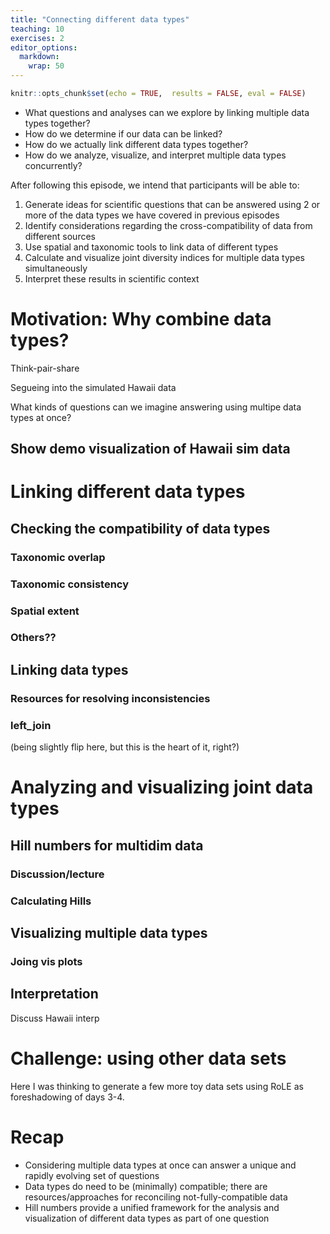 ```yaml
---
title: "Connecting different data types"
teaching: 10
exercises: 2
editor_options: 
  markdown: 
    wrap: 50
---
```


```r
knitr::opts_chunk$set(echo = TRUE,  results = FALSE, eval = FALSE)
```

::: questions

- What questions and analyses can we explore by linking multiple data types together?
- How do we determine if our data can be linked?
- How do we actually link different data types together?
- How do we analyze, visualize, and interpret multiple data types concurrently? 

:::::::::::::


::: objectives

After following this episode, we intend that participants will be able to:

1. Generate ideas for scientific questions that can be answered using 2 or more of the data types we have covered in previous episodes
2. Identify considerations regarding the cross-compatibility of data from different sources
3. Use spatial and taxonomic tools to link data of different types
4. Calculate and visualize joint diversity indices for multiple data types simultaneously
5. Interpret these results in scientific context

::::::::::::::



# Motivation: Why combine data types?

::: instructor

Think-pair-share

Segueing into the simulated Hawaii data

:::

::: discussion

What kinds of questions can we imagine answering using multipe data types at once?

:::


## Show demo visualization of Hawaii sim data

# Linking different data types

## Checking the compatibility of data types

### Taxonomic overlap

### Taxonomic consistency

### Spatial extent

### Others??

## Linking data types

### Resources for resolving inconsistencies

### left_join

(being slightly flip here, but this is the heart of it, right?)

# Analyzing and visualizing joint data types

## Hill numbers for multidim data

### Discussion/lecture

### Calculating Hills

## Visualizing multiple data types

### Joing vis plots

## Interpretation

::: discussion

Discuss Hawaii interp

:::

# Challenge: using other data sets

::: instructor

Here I was thinking to generate a few more toy data sets using RoLE as foreshadowing of days 3-4.

:::



# Recap

::: keypoints

- Considering multiple data types at once can answer a unique and rapidly evolving set of questions
- Data types do need to be (minimally) compatible; there are resources/approaches for reconciling not-fully-compatible data
- Hill numbers provide a unified framework for the analysis and visualization of different data types as part of one question


:::
    
